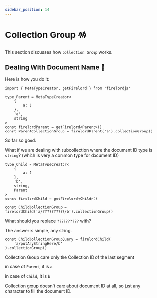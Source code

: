 ```yaml
---
sidebar_position: 14
---
```


# Collection Group 🪅

This section discusses how `Collection Group` works.


## Dealing With Document Name 🦜

Here is how you do it:

```tsx
import { MetaTypeCreator, getFirelord } from 'firelordjs'

type Parent = MetaTypeCreator<
	{
		a: 1
	},
	'a',
	string
>
const firelordParent = getFirelord<Parent>()
const ParentCollectionGroup = firelordParent('a').collectionGroup()
```

So far so good.

What if we are dealing with subcollection where the document ID type is `string`? (which is very a common type for document ID)

```tsx
type Child = MetaTypeCreator<
	{
		a: 1
	},
	'b',
	string,
	Parent
>
const firelordChild = getFirelord<Child>()

const ChildCollectionGroup = firelordChild('a/??????????/b').collectionGroup()
```

What should you replace `??????????` with?

The answer is simple, any string.

```tsx
const ChildCollectionGroupQuery = firelordChild(
	'a/putAnyStringHere/b'
).collectionGroup()
```

Collection Group care only the Collection ID of the last segment

in case of `Parent`, it is `a`

in case of `Child`, it is `b`

Collection group doesn't care about document ID at all, so just any character to fill the document ID.
